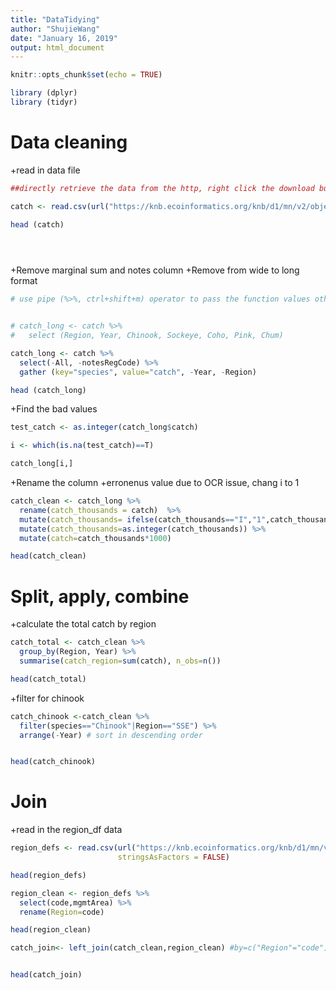 ```yaml
---
title: "DataTidying"
author: "ShujieWang"
date: "January 16, 2019"
output: html_document
---
```


```r
knitr::opts_chunk$set(echo = TRUE)
```

```r
library (dplyr)  
library (tidyr)  

```


# Data cleaning

+read in data file
```r

##directly retrieve the data from the http, right click the download button and copy the address

catch <- read.csv(url("https://knb.ecoinformatics.org/knb/d1/mn/v2/object/df35b.302.1", method='libcurl'), stringsAsFactors = FALSE)    

head (catch)  


  

```


+Remove marginal sum and notes column
+Remove from wide to long format

```r

# use pipe (%>%, ctrl+shift+m) operator to pass the function values other functions without defining new variables to store the intermediate results


# catch_long <- catch %>% 
#   select (Region, Year, Chinook, Sockeye, Coho, Pink, Chum)  

catch_long <- catch %>% 
  select(-All, -notesRegCode) %>% 
  gather (key="species", value="catch", -Year, -Region)

head (catch_long) 


```

+Find the bad values

```r
test_catch <- as.integer(catch_long$catch)

i <- which(is.na(test_catch)==T)

catch_long[i,]


```


+Rename the column 
+erronenus value due to OCR issue, chang i to 1

```r
catch_clean <- catch_long %>% 
  rename(catch_thousands = catch)  %>% 
  mutate(catch_thousands= ifelse(catch_thousands=="I","1",catch_thousands)) %>% 
  mutate(catch_thousands=as.integer(catch_thousands)) %>% 
  mutate(catch=catch_thousands*1000)

head(catch_clean)  


```



# Split, apply, combine

+calculate the total catch by region

```r

catch_total <- catch_clean %>% 
  group_by(Region, Year) %>% 
  summarise(catch_region=sum(catch), n_obs=n())

head(catch_total)  

```
+filter for chinook
```r
catch_chinook <-catch_clean %>% 
  filter(species=="Chinook"|Region=="SSE") %>% 
  arrange(-Year) # sort in descending order


head(catch_chinook) 

```


# Join  

+read in the region_df data

```r
region_defs <- read.csv(url("https://knb.ecoinformatics.org/knb/d1/mn/v2/object/df35b.303.1", method = "libcurl"),
                        stringsAsFactors = FALSE)

head(region_defs)  


```
```r
region_clean <- region_defs %>% 
  select(code,mgmtArea) %>% 
  rename(Region=code)

head(region_clean)
```
```r

catch_join<- left_join(catch_clean,region_clean) #by=c("Region"="code")) 


head(catch_join)
```


